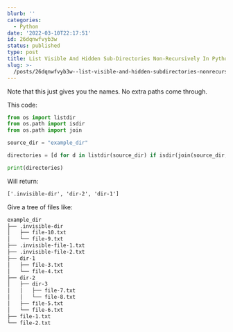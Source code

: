 ```yaml
---
blurb: ''
categories:
  - Python
date: '2022-03-10T22:17:51'
id: 26dqnwfvyb3w
status: published
type: post
title: List Visible And Hidden Sub-Directories Non-Recursively In Python
slug: >-
  /posts/26dqnwfvyb3w--list-visible-and-hidden-subdirectories-nonrecursively-in-python
---
```


Note that this just gives you the names. No extra paths come through.

This code:

```python
from os import listdir
from os.path import isdir
from os.path import join

source_dir = "example_dir"

directories = [d for d in listdir(source_dir) if isdir(join(source_dir, d))]

print(directories)
```

Will return:

```txt
['.invisible-dir', 'dir-2', 'dir-1']
```




Give a tree of files like:

```txt
example_dir
├── .invisible-dir
│   ├── file-10.txt
│   └── file-9.txt
├── .invisible-file-1.txt
├── .invisible-file-2.txt
├── dir-1
│   ├── file-3.txt
│   └── file-4.txt
├── dir-2
│   ├── dir-3
│   │   ├── file-7.txt
│   │   └── file-8.txt
│   ├── file-5.txt
│   └── file-6.txt
├── file-1.txt
└── file-2.txt
```





